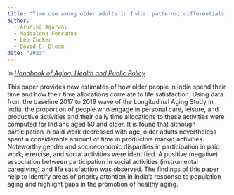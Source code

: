 ```yaml
---
title: "Time use among older adults in India: patterns, differentials, and implications for life satisfaction."
author: 
  - Arunika Agarwal
  - Maddalena Ferranna
  - Leo Zucker
  - David E. Bloom
date: "2023"
---
```


In [_Handbook of Aging, Health and Public Policy_](https://link.springer.com/referenceworkentry/10.1007/978-981-16-1914-4_4-1)

This paper provides new estimates of how older people in India spend their time and how their time allocations correlate to life satisfaction. Using data from the baseline 2017 to 2019 wave of the Longitudinal Aging Study in India, the proportion of people who engage in personal care, leisure, and productive activities and their daily time allocations to these activities were computed for Indians aged 50 and older. It is found that although participation in paid work decreased with age, older adults nevertheless spent a considerable amount of time in productive market activities. Noteworthy gender and socioeconomic disparities in participation in paid work, exercise, and social activities were identified. A positive (negative) association between participation in social activities (instrumental caregiving) and life satisfaction was observed. The findings of this paper help to identify areas of priority attention in India’s response to population aging and highlight gaps in the promotion of healthy aging.
